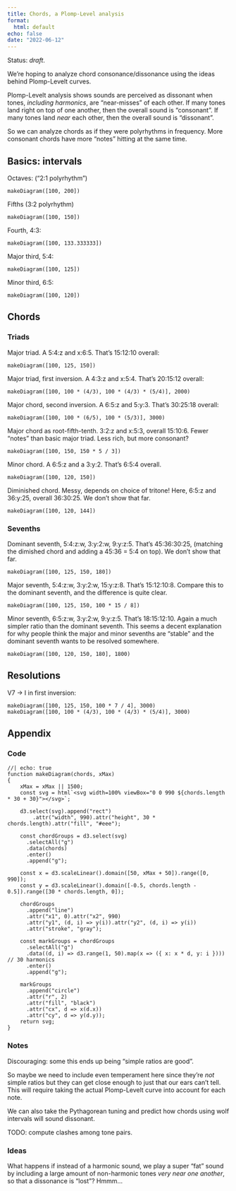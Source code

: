 ```yaml
---
title: Chords, a Plomp-Level analysis
format:
  html: default
echo: false
date: "2022-06-12"
---
```


Status: _draft_.

We're hoping to analyze chord consonance/dissonance using the ideas behind Plomp-Levelt curves.

Plomp-Levelt analysis shows sounds are perceived as dissonant when tones, _including harmonics_, are "near-misses" of each other. If many tones land right on top of one another, then the overall sound is "consonant". If many tones land _near_ each other, then the overall sound is "dissonant".

So we can analyze chords as if they were polyrhythms in frequency. More consonant chords have more
"notes" hitting at the same time.

## Basics: intervals

Octaves: ("2:1 polyrhythm")

::: {.column-page}

```ojs
makeDiagram([100, 200])
```

:::

Fifths (3:2 polyrhythm)

::: {.column-page}

```ojs
makeDiagram([100, 150])
```

:::

Fourth, 4:3:

::: {.column-page}

```ojs
makeDiagram([100, 133.333333])
```

:::

Major third, 5:4:

::: {.column-page}

```ojs
makeDiagram([100, 125])
```

:::

Minor third, 6:5:

::: {.column-page}

```ojs
makeDiagram([100, 120])
```

:::

## Chords

### Triads

Major triad. A 5:4:z and x:6:5. That's 15:12:10 overall:

::: {.column-page}

```ojs
makeDiagram([100, 125, 150])
```

:::

Major triad, first inversion. A 4:3:z and x:5:4. That's 20:15:12 overall:

::: {.column-page}

```ojs
makeDiagram([100, 100 * (4/3), 100 * (4/3) * (5/4)], 2000)
```

:::

Major chord, second inversion. A 6:5:z and 5:y:3. That's 30:25:18 overall:

::: {.column-page}

```ojs
makeDiagram([100, 100 * (6/5), 100 * (5/3)], 3000)
```

:::

Major chord as root-fifth-tenth. 3:2:z and x:5:3, overall 15:10:6. Fewer "notes" than basic major triad. Less rich, but more consonant?

::: {.column-page}

```ojs
makeDiagram([100, 150, 150 * 5 / 3])
```

:::

Minor chord. A 6:5:z and a 3:y:2. That's 6:5:4 overall.

::: {.column-page}

```ojs
makeDiagram([100, 120, 150])
```

:::

Diminished chord. Messy, depends on choice of tritone! Here, 6:5:z and 36:y:25, overall 36:30:25. We don't show that far.

::: {.column-page}

```ojs
makeDiagram([100, 120, 144])
```

:::

### Sevenths

Dominant seventh, 5:4:z:w, 3:y:2:w, 9:y:z:5. That's 45:36:30:25, (matching the dimished chord and adding a 45:36 = 5:4 on top). We don't show that far.

::: {.column-page}

```ojs
makeDiagram([100, 125, 150, 180])
```

:::

Major seventh, 5:4:z:w, 3:y:2:w, 15:y:z:8. That's 15:12:10:8. Compare this to the dominant seventh, and the difference is quite clear. 

::: {.column-page}

```ojs
makeDiagram([100, 125, 150, 100 * 15 / 8])
```

:::

Minor seventh, 6:5:z:w, 3:y:2:w, 9:y:z:5. That's 18:15:12:10. Again a much simpler ratio than the dominant seventh. This seems a decent explanation for why people think the major and minor sevenths are "stable" and the dominant seventh wants to be resolved somewhere.

::: {.column-page}

```ojs
makeDiagram([100, 120, 150, 180], 1800)
```

:::

## Resolutions

V7 -> I in first inversion:

::: {.column-page}

```ojs
makeDiagram([100, 125, 150, 100 * 7 / 4], 3000)
makeDiagram([100, 100 * (4/3), 100 * (4/3) * (5/4)], 3000)
```

:::


## Appendix

### Code

```ojs
//| echo: true
function makeDiagram(chords, xMax)
{
    xMax = xMax || 1500;
    const svg = html`<svg width=100% viewBox="0 0 990 ${chords.length * 30 + 30}"></svg>`;
    
    d3.select(svg).append("rect")
        .attr("width", 990).attr("height", 30 * chords.length).attr("fill", "#eee");

    const chordGroups = d3.select(svg)
      .selectAll("g")
      .data(chords)
      .enter()
      .append("g");
    
    const x = d3.scaleLinear().domain([50, xMax + 50]).range([0, 990]);
    const y = d3.scaleLinear().domain([-0.5, chords.length - 0.5]).range([30 * chords.length, 0]);

    chordGroups
      .append("line")
      .attr("x1", 0).attr("x2", 990)
      .attr("y1", (d, i) => y(i)).attr("y2", (d, i) => y(i))
      .attr("stroke", "gray");

    const markGroups = chordGroups
      .selectAll("g")
      .data((d, i) => d3.range(1, 50).map(x => ({ x: x * d, y: i }))) // 30 harmonics
      .enter()
      .append("g");

    markGroups
      .append("circle")
      .attr("r", 2)
      .attr("fill", "black")
      .attr("cx", d => x(d.x))
      .attr("cy", d => y(d.y));
    return svg;
}
```

### Notes

Discouraging: some this ends up being "simple ratios are good".

So maybe we need to include even temperament here since they're _not_ simple ratios but they can get close enough to just that our ears can't tell. This will require taking the actual Plomp-Levelt curve into account for each note.

We can also take the Pythagorean tuning and predict how chords using wolf intervals will sound dissonant.

TODO: compute clashes among tone pairs.


### Ideas

What happens if instead of a harmonic sound, we play a super "fat" sound by including a large amount of non-harmonic tones _very near one another_, so that a dissonance is "lost"? Hmmm...